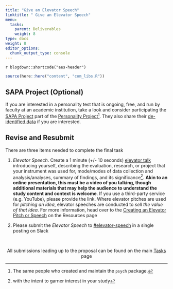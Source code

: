 ```yaml
---
title: "Give an Elevator Speech"
linktitle: " Give an Elevator Speech"
menu:
  tasks:
    parent: Deliverables
    weight: 8
type: docs
weight: 8
editor_options: 
  chunk_output_type: console
---
```


`r blogdown::shortcode("aes-header")`

<style>
.article-style img, 
.article-style video {
  margin-left: 0;
  margin-right: auto;
  margin-top: 0rem;
  margin-bottom: 1rem;
  vertical-align: text-top;
  padding: 0;
  bottom: 0px;
  display: inline;
}
</style>

```r
source(here::here("content", "com_libs.R"))
```

## SAPA Project (Optional)

If you are interested in a personality test that is ongoing, free, and run by faculty at an academic institution, take a look and consider participating the [SAPA Project](https://www.sapa-project.org/){target="_blank"} part of the [Personality Project](https://personality-project.org/){target="_blank"}^[The same people who created and maintain the `psych` package.]. They also share their [de-identified data](https://dataverse.harvard.edu/dataverse/SAPA-Project){target="_blank"} if you are interested.

## Revise and Resubmit

There are three items needed to complete the final task

1. *Elevator Speech*. Create a 1 minute (+/- 10 seconds) [elevator talk](https://uclalibrary.github.io/research-tips/deconstructing-the-elevator-speech/){target="_blank"} introducing yourself, describing the evaluation, research, or project that your instrument was used for, mode/modes of data collection and analysis/analyses, summary of findings, and its significance^[with the intent to garner interest in your study]. **Akin to an online presentation, this must be a video of you talking, though additional materials that may help the audience to understand the study content and context is welcome**. If you use a third-party service (e.g. YouTube), please provide the link. Where elevator pitches are used for *pitching an idea*, elevator speeches are conducted to *sell the value of that idea*. For more information, head over to the [Creating an Elevator Pitch or Speech](/resources/elevatortalk/) on the Resources page

2. Please submit the *Elevator Speech* to [#elevator-speech]("https://edp619fall2022.slack.com/archives/C04DCC04316"){target="_blank"} in a single posting on Slack

<br />

<center>
<p id="rounded_corners">
All submissions leading up to the proposal can be found on the main <a href="/tasks/#proposal">Tasks</a> page
<p>
</center>
